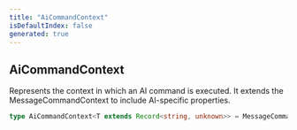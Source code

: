 ```yaml
---
title: "AiCommandContext"
isDefaultIndex: false
generated: true
---
```



<!-- This file was generated from the CommandKit source. Do not modify. Instead, re-run the "docgen" script -->


## AiCommandContext

<GenerationInfo sourceFile="packages/ai/src/types.ts" sourceLine="57" packageName="@commandkit/ai" />

Represents the context in which an AI command is executed.
It extends the MessageCommandContext to include AI-specific properties.

```ts title="Signature"
type AiCommandContext<T extends Record<string, unknown>> = MessageCommandContext & { ai: AiContext<ExtractAiConfig<T>> }
```
